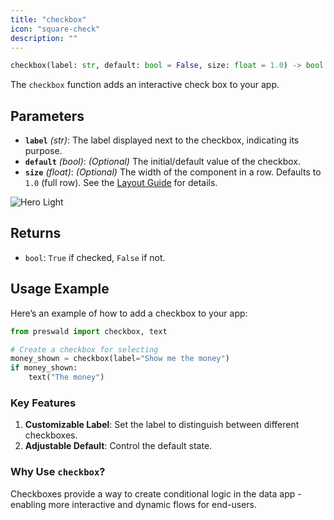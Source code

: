 ```yaml
---
title: "checkbox"
icon: "square-check"
description: ""
---
```


```python
checkbox(label: str, default: bool = False, size: float = 1.0) -> bool
```

The `checkbox` function adds an interactive check box to your app.

## Parameters

- **`label`** _(str)_: The label displayed next to the checkbox, indicating its purpose.
- **`default`** _(bool)_: _(Optional)_ The initial/default value of the checkbox.
- **`size`** _(float)_: _(Optional)_ The width of the component in a row. Defaults to `1.0` (full row). See the [Layout Guide](/layout/guide) for details.

<Frame>
<img
  className="block dark:hidden"
  src="../images/checkbox.png"
  alt="Hero Light"
/>
</Frame>

## Returns

- `bool`: `True` if checked, `False` if not.

## Usage Example

Here’s an example of how to add a checkbox to your app:

```python
from preswald import checkbox, text

# Create a checkbox for selecting 
money_shown = checkbox(label="Show me the money")
if money_shown:
    text("The money")
```

### Key Features

1. **Customizable Label**: Set the label to distinguish between different checkboxes.
2. **Adjustable Default**: Control the default state.

### Why Use `checkbox`?

Checkboxes provide a way to create conditional logic in the data app - enabling more interactive and dynamic flows for end-users.
